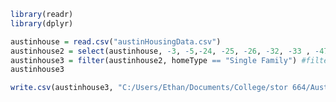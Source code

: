 ```r

library(readr)
library(dplyr)

austinhouse = read.csv("austinHousingData.csv")
austinhouse2 = select(austinhouse, -3, -5,-24, -25, -26, -32, -33 , -47) #removes desired columns
austinhouse3 = filter(austinhouse2, homeType == "Single Family") #filters to only single family homes
austinhouse3

write.csv(austinhouse3, "C:/Users/Ethan/Documents/College/stor 664/AustinHousingDataFiltered.csv", row.names = FALSE)


```


